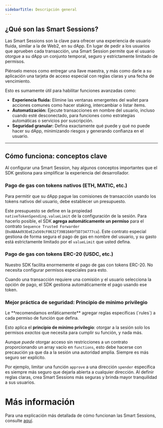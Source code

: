 ```yaml
---
sidebarTitle: Descripción general
---
```


## ¿Qué son las Smart Sessions?
Las Smart Sessions son la clave para ofrecer una experiencia de usuario fluida, similar a la de Web2, en su dApp. En lugar de pedir a los usuarios que aprueben cada transacción, una Smart Session permite que el usuario otorgue a su dApp un conjunto temporal, seguro y estrictamente limitado de permisos.

Piénselo menos como entregar una llave maestra, y más como darle a su aplicación una tarjeta de acceso especial con reglas claras y una fecha de vencimiento.

Esto es sumamente útil para habilitar funciones avanzadas como:
- **Experiencia fluida:** Elimine las ventanas emergentes del wallet para acciones comunes como hacer staking, intercambiar o listar ítems.
- **Automatización:** Ejecute transacciones en nombre del usuario, incluso cuando esté desconectado, para funciones como estrategias automáticas o servicios por suscripción.
- **Seguridad granular:** Defina exactamente qué puede y qué no puede hacer su dApp, minimizando riesgos y generando confianza en el usuario.

---

## Cómo funciona: conceptos clave
Al configurar una Smart Session, hay algunos conceptos importantes que el SDK gestiona para simplificar la experiencia del desarrollador.

### Pago de gas con tokens nativos (ETH, MATIC, etc.)
Para permitir que su dApp pague las comisiones de transacción usando los tokens nativos del usuario, debe establecer un presupuesto.

Este presupuesto se define en la propiedad `nativeTokenSpending.valueLimit` de la configuración de la sesión. Para hacerlo posible, el SDK **agrega automáticamente un permiso** para el contrato `Sequence Trusted Forwarder` (`0xABAAd93EeE2a569cF0632f39B10A9f5D734777ca`). Este contrato especial gestiona de forma segura el pago de gas en nombre del usuario, y su gasto está estrictamente limitado por el `valueLimit` que usted defina.

### Pago de gas con tokens ERC-20 (USDC, etc.)
Nuestro SDK facilita enormemente el pago de gas con tokens ERC-20. No necesita configurar permisos especiales para esto.

Cuando una transacción requiere una comisión y el usuario selecciona la opción de pago, el SDK gestiona automáticamente el pago usando ese token.

### Mejor práctica de seguridad: Principio de mínimo privilegio

<Info>
  Le **recomendamos enfáticamente** agregar reglas específicas (`rules`) a cada permiso de función que defina.
</Info>

Esto aplica el **principio de mínimo privilegio**: otorgar a la sesión solo los permisos _exactos_ que necesita para cumplir su función, y nada más.

Aunque _puede_ otorgar acceso sin restricciones a un contrato proporcionando un array vacío en `functions`, esto debe hacerse con precaución ya que da a la sesión una autoridad amplia. Siempre es más seguro ser explícito.

Por ejemplo, limitar una función `approve` a una dirección `spender` específica es siempre más seguro que dejarla abierta a cualquier dirección. Al definir reglas claras, crea Smart Sessions más seguras y brinda mayor tranquilidad a sus usuarios.

# Más información
Para una explicación más detallada de cómo funcionan las Smart Sessions, consulte [aquí](/solutions/wallets/ecosystems/smart-sessions).